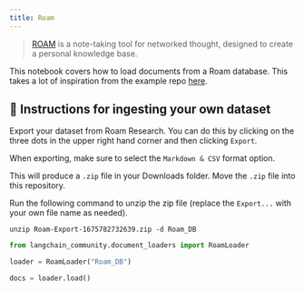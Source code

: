 ```yaml
---
title: Roam
---
```


>[ROAM](https://roamresearch.com/) is a note-taking tool for networked thought, designed to create a personal knowledge base.

This notebook covers how to load documents from a Roam database. This takes a lot of inspiration from the example repo [here](https://github.com/JimmyLv/roam-qa).

## 🧑 Instructions for ingesting your own dataset

Export your dataset from Roam Research. You can do this by clicking on the three dots in the upper right hand corner and then clicking `Export`.

When exporting, make sure to select the `Markdown & CSV` format option.

This will produce a `.zip` file in your Downloads folder. Move the `.zip` file into this repository.

Run the following command to unzip the zip file (replace the `Export...` with your own file name as needed).

```shell
unzip Roam-Export-1675782732639.zip -d Roam_DB
```



```python
from langchain_community.document_loaders import RoamLoader
```


```python
loader = RoamLoader("Roam_DB")
```


```python
docs = loader.load()
```
